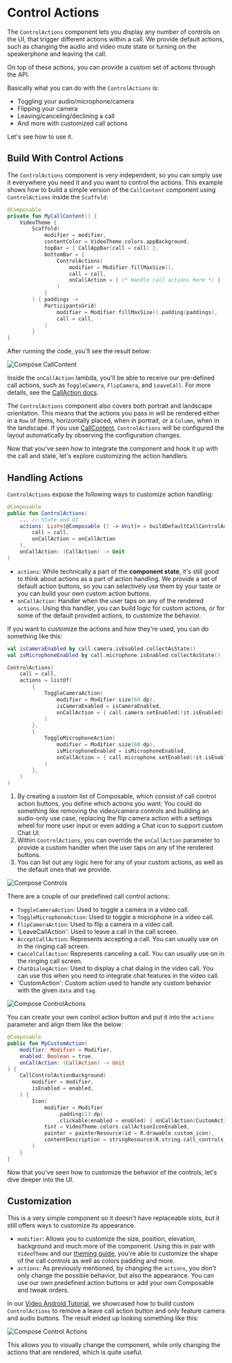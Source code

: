 # Control Actions

The `ControlActions` component lets you display any number of controls on the UI, that trigger different actions within a call. We provide default actions, such as changing the audio and video mute state or turning on the speakerphone and leaving the call.

On top of these actions, you can provide a custom set of actions through the API.

Basically what you can do with the `ControlActions` is:

- Toggling your audio/microphone/camera
- Flipping your camera
- Leaving/canceling/declining a call
- And more with customized call actions

Let's see how to use it.

## Build With Control Actions

The `ControlActions` component is very independent, so you can simply use it everywhere you need it and you want to control the actions. This example shows how to build a simple version of the `CallContent` component using `ControlActions` inside the `Scaffold`:

```kotlin
@Composable
private fun MyCallContent() {
    VideoTheme {
        Scaffold(
            modifier = modifier,
            contentColor = VideoTheme.colors.appBackground,
            topBar = { CallAppBar(call = call) },
            bottomBar = {
                ControlActions(
                    modifier = Modifier.fillMaxSize(),
                    call = call,
                    onCallAction = { /* Handle call actions here */ }
                )
            }
        ) { paddings ->
            ParticipantsGrid(
                modifier = Modifier.fillMaxSize().padding(paddings),
                call = call,
            )
        }
}
```

After running the code, you'll see the result below:

![Compose CallContent](../../assets/compose_call_container.png)

Inside the `onCallAction` lambda, you'll be able to receive our pre-defined call actions, such as `ToggleCamera`, `FlipCamera`, and `LeaveCall`. For more details, see the [CallAction docs](https://getstream.github.io/stream-video-android/stream-video-android-core/io.getstream.video.android.core.call.state/-call-action/index.html).

The `ControlActions` component also covers both portrait and landscape orientation. This means that the actions you pass in will be rendered either in a `Row` of items, horizontally placed, when in portrait, or a `Column`, when in the landscape.  If you use [CallContent](03-call-content.mdx), `ControlActions` will be configured the layout automatically by observing the configuration changes.

Now that you've seen how to integrate the component and hook it up with the call and state, let's explore customizing the action handlers.

## Handling Actions

`ControlActions` expose the following ways to customize action handling:

```kotlin
@Composable
public fun ControlActions(
    .., // State and UI
    actions: List<(@Composable () -> Unit)> = buildDefaultCallControlActions(
        call = call,
        onCallAction = onCallAction
    ),
    onCallAction: (CallAction) -> Unit
)
```

* `actions`: While technically a part of the **component state**, it's still good to think about actions as a part of action handling. We provide a set of default action buttons, so you can selectively use them by your taste or you can build your own custom action buttons.
* `onCallAction`: Handler when the user taps on any of the rendered `actions`. Using this handler, you can build logic for custom actions, or for some of the default provided actions, to customize the behavior.

If you want to customize the actions and how they're used, you can do something like this:

```kotlin
val isCameraEnabled by call.camera.isEnabled.collectAsState()
val isMicrophoneEnabled by call.microphone.isEnabled.collectAsState()

ControlActions(
    call = call,
    actions = listOf(
        {
            ToggleCameraAction(
                modifier = Modifier.size(60.dp),
                isCameraEnabled = isCameraEnabled,
                onCallAction = { call.camera.setEnabled(!it.isEnabled) }
            )
        },
        {
            ToggleMicrophoneAction(
                modifier = Modifier.size(60.dp),
                isMicrophoneEnabled = isMicrophoneEnabled,
                onCallAction = { call.microphone.setEnabled(!it.isEnabled) }
            )
        },
    )
)
```

1. By creating a custom list of Composable, which consist of call control action buttons, you define which actions you want. You could do something like removing the video/camera controls and building an audio-only use case, replacing the flip camera action with a settings wheel for more user input or even adding a Chat icon to support custom Chat UI.
2. Within `ControlActions`, you can override the `onCallAction` parameter to provide a custom handler when the user taps on any of the rendered buttons.
3. You can list out any logic here for any of your custom actions, as well as the default ones that we provide.

![Compose Controls](../../assets/compose_call_controls.png)

There are a couple of our predefined call control actions:

- `ToggleCameraAction`: Used to toggle a camera in a video call.
- `ToggleMicrophoneAction`: Used to toggle a microphone in a video call.
- `FlipCameraAction`: Used to flip a camera in a video call.
- 'LeaveCallAction': Used to leave a call in the call screen.
- `AcceptCallAction`: Represents accepting a call. You can usually use on in the ringing call screen.
- `CancelCallAction`: Represents canceling a call. You can usually use on in the ringing call screen.
- `ChatDialogAction`: Used to display a chat dialog in the video call. You can use this when you need to integrate chat features in the video call.
- 'CustomAction': Custom action used to handle any custom behavior with the given `data` and `tag`.

![Compose ControlActions](../../assets/compose_call_controls_actions.png)

You can create your own control action button and put it into the `actions` parameter and align them like the below:

```kotlin
@Composable
public fun MyCustomAction(
    modifier: Modifier = Modifier,
    enabled: Boolean = true,
    onCallAction: (CallAction) -> Unit
) {
    CallControlActionBackground(
        modifier = modifier,
        isEnabled = enabled,
    ) {
        Icon(
            modifier = Modifier
                .padding(13.dp)
                .clickable(enabled = enabled) { onCallAction(CustomAction) },
            tint = VideoTheme.colors.callActionIconEnabled,
            painter = painterResource(id = R.drawable.custom_icon),
            contentDescription = stringResource(R.string.call_controls_custom_action)
        )
    }
}
```

Now that you've seen how to customize the behavior of the controls, let's dive deeper into the UI.

## Customization

This is a very simple component so it doesn't have replaceable slots, but it still offers ways to customize its appearance.

* `modifier`: Allows you to customize the size, position, elevation, background and much more of the component. Using this in pair with `VideoTheme` and our [theming guide](../03-video-theme.mdx), you're able to customize the shape of the call controls as well as colors padding and more.
* `actions`: As previously mentioned, by changing the `actions`, you don't only change the possible behavior, but also the appearance. You can use our own predefined action buttons or add your own Composable and tweak orders.

In our [Video Android Tutorial](../../02-tutorials/01-video-calling.mdx), we showcased how to build custom `ControlActions` to remove a leave call action button and only feature camera and audio buttons. The result ended up looking something like this:

![Compose Control Actions](../../assets/compose_call_controls_custom.png)

This allows you to visually change the component, while only changing the actions that are rendered, which is quite useful.